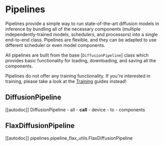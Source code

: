 <!--Copyright 2023 The HuggingFace Team. All rights reserved.

Licensed under the Apache License, Version 2.0 (the "License"); you may not use this file except in compliance with
the License. You may obtain a copy of the License at

http://www.apache.org/licenses/LICENSE-2.0

Unless required by applicable law or agreed to in writing, software distributed under the License is distributed on
an "AS IS" BASIS, WITHOUT WARRANTIES OR CONDITIONS OF ANY KIND, either express or implied. See the License for the
specific language governing permissions and limitations under the License.
-->

# Pipelines

Pipelines provide a simple way to run state-of-the-art diffusion models in inference by bundling all of the necessary components (multiple independently-trained models, schedulers, and processors) into a single end-to-end class. Pipelines are flexible, and they can be adapted to use different scheduler or even model components.

All pipelines are built from the base [`DiffusionPipeline`] class which provides basic functionality for loading, downloading, and saving all the components.

<Tip warning={true}>

Pipelines do not offer any training functionality. If you're interested in training, please take a look at the [Training](../traininig/overview) guides instead!

</Tip>

## DiffusionPipeline

[[autodoc]] DiffusionPipeline
	- all
	- __call__
	- device
	- to
	- components

## FlaxDiffusionPipeline

[[autodoc]] pipelines.pipeline_flax_utils.FlaxDiffusionPipeline
